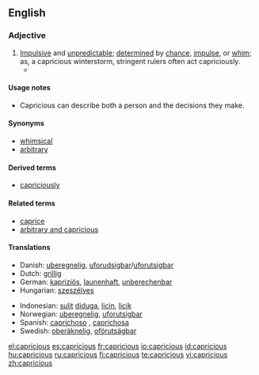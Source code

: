 ==English==

===Adjective===
{{en-adj}}

# [[impulsive|Impulsive]] and [[unpredictable]]; [[determined]] by [[chance]], [[impulse]], or [[whim]]; as, a capricious winterstorm, stringent rulers often act capriciously.
#* {{quote-book|passage="'''Capricious'''?" And at this monsieur began to laugh. "Oh no, I'm not '''capricious'''. I am very faithful. I am very constant. Comprenez?"|title=[[S:The American/Chapter I|The American]]|author=Henry James|year=1877}}

====Usage notes====
* Capricious can describe both a person and the decisions they make.

====Synonyms====
* [[whimsical]]
* [[arbitrary]]

====Derived terms====
* [[capriciously]]

====Related terms====
* [[caprice]]
* [[arbitrary and capricious]]

====Translations====
{{trans-top|Impulsive and unpredictable; determined by chance, impulse, or whim; as, a capricious winterstorm, stringent rulers often act capriciously}}
*Danish: [[uberegnelig]], [[uforudsigbar]]/[[uforutsigbar]]
*Dutch: [[grillig]]
*German: [[kapriziös]], [[launenhaft]], [[unberechenbar]]
*Hungarian: [[szeszélyes]]
{{trans-mid}}
*Indonesian: [[sulit]] [[duga|diduga]], [[licin]], [[licik]]
*Norwegian: [[uberegnelig]], [[uforutsigbar]]
*Spanish: [[caprichoso]] {{m}}, [[caprichosa]] {{f}}
*Swedish: [[oberäknelig]], [[oförutsägbar]]
{{trans-bottom}}

[[el:capricious]]
[[es:capricious]]
[[fr:capricious]]
[[io:capricious]]
[[id:capricious]]
[[hu:capricious]]
[[ru:capricious]]
[[fi:capricious]]
[[te:capricious]]
[[vi:capricious]]
[[zh:capricious]]